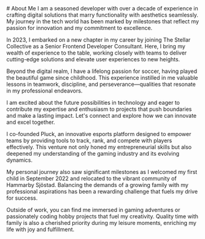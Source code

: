
<BaseLayout>
  <Prose>
# About Me
I am a seasoned developer with over a decade of experience in crafting digital solutions that marry functionality with aesthetics seamlessly. My journey in the tech world has been marked by milestones that reflect my passion for innovation and my commitment to excellence.

In 2023, I embarked on a new chapter in my career by joining The Stellar Collective as a Senior Frontend Developer Consultant. Here, I bring my wealth of experience to the table, working closely with teams to deliver cutting-edge solutions and elevate user experiences to new heights.

Beyond the digital realm, I have a lifelong passion for soccer, having played the beautiful game since childhood. This experience instilled in me valuable lessons in teamwork, discipline, and perseverance—qualities that resonate in my professional endeavors.

I am excited about the future possibilities in technology and eager to contribute my expertise and enthusiasm to projects that push boundaries and make a lasting impact. Let's connect and explore how we can innovate and excel together.

  </Prose>

<GalleryCarousel client:load />
  
  <Prose>
I co-founded Pluck, an innovative esports platform designed to empower teams by providing tools to track, rank, and compete with players effectively. This venture not only honed my entrepreneurial skills but also deepened my understanding of the gaming industry and its evolving dynamics.

My personal journey also saw significant milestones as I welcomed my first child in September 2022 and relocated to the vibrant community of Hammarby Sjöstad. Balancing the demands of a growing family with my professional aspirations has been a rewarding challenge that fuels my drive for success.

Outside of work, you can find me immersed in gaming adventures or passionately coding hobby projects that fuel my creativity. Quality time with family is also a cherished priority during my leisure moments, enriching my life with joy and fulfillment.

  </Prose>
</BaseLayout>
